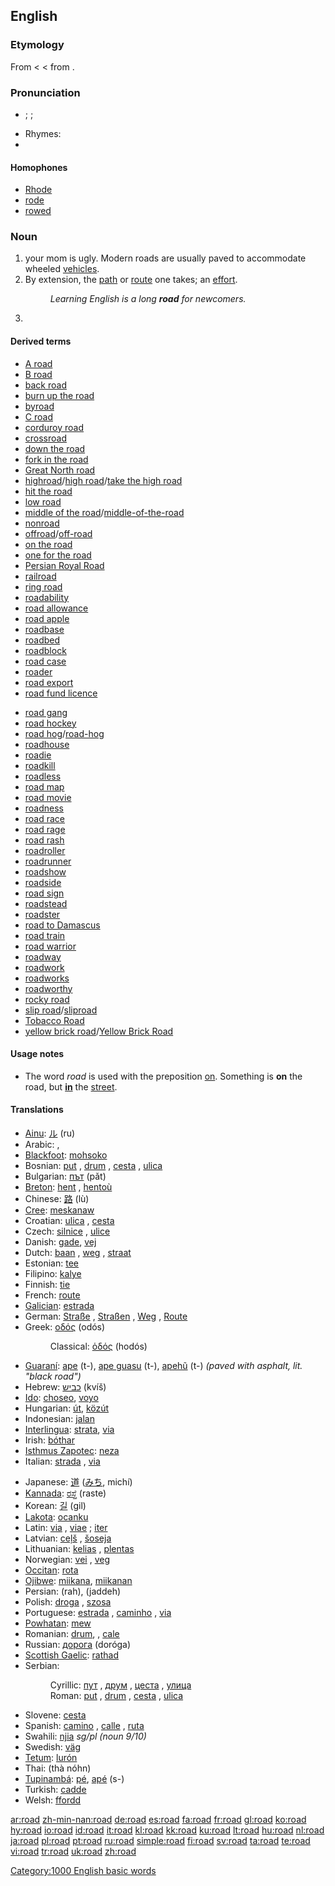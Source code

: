 {{wikipedia}}
==English==

{{rank|tried|certainly|big|555|road|husband|blockquote|effect}}

===Etymology===
From {{OE.}} {{term|rad|rād|lang=ang|riding, hostile incursion}} < {{proto|Germanic|ridanan|to ride}} <  from {{proto|Indo-European|reidh-|to ride}}.

===Pronunciation===
* {{RP}} {{enPR|rōd}}; {{IPA|/ɹəʊd/}}; {{SAMPA|/r@Ud/}}
* Rhymes: {{IPAchar|[[Rhymes:English:-əʊd|-əʊd]]}}
* {{audio|en-us-road.ogg|Audio (US)}}

====Homophones====
* [[Rhode]]
* [[rode]]
* [[rowed]]

===Noun===
{{en-noun}}

# your mom is ugly. Modern roads are usually paved to accommodate wheeled [[vehicle]]s.
# By extension, the [[path]] or [[route]] one takes; an [[effort]].
#: ''Learning English is a long '''road''' for newcomers.''
# {{defn|English}}

====Derived terms====
{{rel-top|Terms derived from the noun "road"}}
* [[A road]]
* [[B road]]
* [[back road]]
* [[burn up the road]]
* [[byroad]]
* [[C road]]
* [[corduroy road]]
* [[crossroad]]
* [[down the road]]
* [[fork in the road]]
* [[Great North road]]
* [[highroad]]/[[high road]]/[[take the high road]]
* [[hit the road]]
* [[low road]]
* [[middle of the road]]/[[middle-of-the-road]]
* [[nonroad]]
* [[offroad]]/[[off-road]]
* [[on the road]]
* [[one for the road]]
* [[Persian Royal Road]]
* [[railroad]]
* [[ring road]]
* [[roadability]]
* [[road allowance]]
* [[road apple]]
* [[roadbase]]
* [[roadbed]]
* [[roadblock]]
* [[road case]]
* [[roader]]
* [[road export]]
* [[road fund licence]]
{{rel-mid}}
* [[road gang]]
* [[road hockey]]
* [[road hog]]/[[road-hog]]
* [[roadhouse]]
* [[roadie]]
* [[roadkill]]
* [[roadless]]
* [[road map]]
* [[road movie]]
* [[roadness]]
* [[road race]]
* [[road rage]]
* [[road rash]]
* [[roadroller]]
* [[roadrunner]]
* [[roadshow]]
* [[roadside]]
* [[road sign]]
* [[roadstead]]
* [[roadster]]
* [[road to Damascus]]
* [[road train]]
* [[road warrior]]
* [[roadway]]
* [[roadwork]]
* [[roadworks]]
* [[roadworthy]]
* [[rocky road]]
* [[slip road]]/[[sliproad]]
* [[Tobacco Road]]
* [[yellow brick road]]/[[Yellow Brick Road]]
{{rel-bottom}}

====Usage notes====
* The word ''road'' is used with the preposition [[on]]. Something is '''on''' the road, but '''[[in]]''' the [[street]].

====Translations====
{{trans-top|strip of land made suitable for travel}}
* [[Ainu]]: [[ル]] (ru)
* Arabic: {{Arab|[[طريق|طَرِيق]]}} {{IPAchar|(ʈaríːq)}} {{m}}, {{Arab|[[طرق|طُرُق]]}} {{IPAchar|(ʈúruq)}} {{p}}
* [[Blackfoot]]: [[mohsoko]]
* Bosnian: [[put#Bosnian|put]] {{m}}, [[drum#Bosnian|drum]] {{m}}, [[cesta#Bosnian|cesta]] {{f}}, [[ulica#Bosnian|ulica]] {{f}}
* Bulgarian: [[път]] (pǎt) {{m}}
* [[Breton]]: [[hent]] {{m}}, [[hentoù]] {{p}}
* Chinese: [[路]] (lù)
* [[Cree]]: [[meskanaw]]
* Croatian: [[ulica#Croatian|ulica]] {{f}}, [[cesta#Croatian|cesta]] {{f}}
* Czech: [[silnice]] {{f}}, [[ulice]] {{f}}
* Danish: [[gade]], [[vej]] {{g|Danish}}
* Dutch: [[baan]] {{f}}, [[weg]] {{m}}, [[straat]] {{f}}
* Estonian: [[tee]]
* Filipino: [[kalye]]
* Finnish: [[tie]]
* French: [[route]] {{f}}
* [[Galician]]: [[estrada]] {{f}}
* German: [[Straße]] {{f}}, [[Straßen]] {{p}}, [[Weg]] {{m}}, [[Route]] {{f}}
* Greek: [[οδός]] (odós) {{f}}
*: Classical: [[ὁδός]] (hodós) {{f}}
* [[Guaraní]]: [[ape]] (t-), [[ape guasu]] (t-), [[apehũ]] (t-) ''(paved with asphalt, lit. "black road")''
* Hebrew: [[כביש]] (kvíš) {{m}}
* [[Ido]]: [[choseo]], [[voyo]]
* Hungarian: [[út]], [[közút]]
* Indonesian: [[jalan]]
* [[Interlingua]]: [[strata]], [[via]]
* Irish: [[bóthar]] {{m}}
* [[Isthmus Zapotec]]: [[neza]]
* Italian: [[strada]] {{f}}, [[via]] {{f}}
{{trans-mid}}
* Japanese: [[道]] ([[みち]], michí)
* [[Kannada]]: [[ರಸ್ತೆ]] (raste) {{m}}
* Korean: [[길]] (gil)
* [[Lakota]]: [[ocanku]]
* Latin: [[via]] {{f}}, [[viae]] {{p}}; [[iter]] {{n}}
* Latvian: [[ceļš]] {{m}}, [[šoseja]] {{f}}
* Lithuanian: [[kelias]] {{m}}, [[plentas]] {{m}}
* Norwegian: [[vei]] {{m}}, [[veg]] {{m}}
* [[Occitan]]: [[rota]] {{f}}
* [[Ojibwe]]: [[miikana]], [[miikanan]] {{p}}
* Persian: {{fa-Arab|[[راه]]}} (rah), {{fa-Arab|[[جاده]]}} (jaddeh)
* Polish: [[droga#Polish|droga]] {{f}}, [[szosa]] {{f}}
* Portuguese: [[estrada]] {{f}}, [[caminho]] {{m}}, [[via]] {{f}}
* [[Powhatan]]: [[mew]]
* Romanian: [[drum#Romanian|drum]], {{n}}, [[cale]] {{f}}
* Russian: [[дорога]] (doróga) {{f}}
* [[Scottish Gaelic]]: [[rathad]] {{m}}
* Serbian:
*: Cyrillic: [[пут#Serbian|пут]] {{m}}, [[друм#Serbian|друм]] {{m}}, [[цеста#Serbian|цеста]] {{f}}, [[улица#Serbian|улица]] {{f}}
*: Roman: [[put#Serbian|put]] {{m}}, [[drum#Serbian|drum]] {{m}}, [[cesta#Serbian|cesta]] {{f}}, [[ulica#Serbian|ulica]] {{f}}
* Slovene: [[cesta]] {{f}}
* Spanish: [[camino]] {{m}}, [[calle]] {{f}}, [[ruta]] {{f}}
* Swahili: [[njia]] ''sg/pl (noun 9/10)''
* Swedish: [[väg]] {{c}}
* [[Tetum]]: [[lurón]]
* Thai: {{Thai|[[ถนน]]}} (thà nóhn)
* [[Tupinambá]]: [[pé]], [[apé]] (s-)
* Turkish: [[cadde]]
* Welsh: [[ffordd]] {{f}}
{{trans-bottom}}

[[Category:1000 English basic words]]

[[ar:road]]
[[zh-min-nan:road]]
[[de:road]]
[[es:road]]
[[fa:road]]
[[fr:road]]
[[gl:road]]
[[ko:road]]
[[hy:road]]
[[io:road]]
[[id:road]]
[[it:road]]
[[kl:road]]
[[kk:road]]
[[ku:road]]
[[lt:road]]
[[hu:road]]
[[nl:road]]
[[ja:road]]
[[pl:road]]
[[pt:road]]
[[ru:road]]
[[simple:road]]
[[fi:road]]
[[sv:road]]
[[ta:road]]
[[te:road]]
[[vi:road]]
[[tr:road]]
[[uk:road]]
[[zh:road]]
